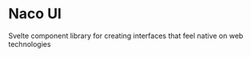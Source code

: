 
<Meta title="Documentation/Welcome" />

# Naco UI

<p class="text-large">
  Svelte component library for creating interfaces that feel native on web
  technologies
</p>
